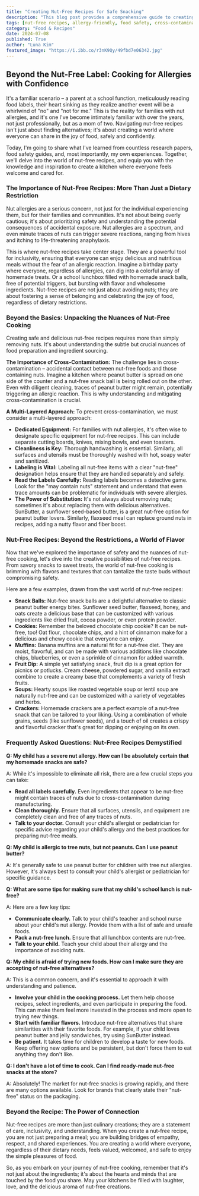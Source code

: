 ```yaml
---
title: "Creating Nut-Free Recipes for Safe Snacking"
description: "This blog post provides a comprehensive guide to creating nut-free recipes, addressing the importance of safety, preventing cross-contamination, and offering delicious recipe ideas and tips for families with nut allergies."
tags: [nut-free recipes, allergy-friendly, food safety, cross-contamination, snack recipes, baking, cooking, allergies, nut allergy, inclusive recipes, family recipes]
category: "Food & Recipes"
date: 2024-07-08
published: True
author: "Luna Kim"
featured_image: "https://i.ibb.co/r3nK9Qy/49fbd7e06342.jpg"
---
```


##  Beyond the Nut-Free Label: Cooking for Allergies with Confidence

It's a familiar scenario – a parent at a school function, meticulously reading food labels, their heart sinking as they realize another event will be a whirlwind of "no" and "not for me."  This is the reality for families with nut allergies, and it's one I've become intimately familiar with over the years, not just professionally, but as a mom of two.  Navigating nut-free recipes isn't just about finding alternatives; it's about creating a world where everyone can share in the joy of food, safely and confidently. 

Today, I'm going to share what I've learned from countless research papers, food safety guides, and, most importantly, my own experiences.  Together, we'll delve into the world of nut-free recipes, and equip you with the knowledge and inspiration to create a kitchen where everyone feels welcome and cared for.

### The Importance of Nut-Free Recipes: More Than Just a Dietary Restriction

Nut allergies are a serious concern, not just for the individual experiencing them, but for their families and communities.  It's not about being overly cautious; it's about prioritizing safety and understanding the potential consequences of accidental exposure.  Nut allergies are a spectrum, and even minute traces of nuts can trigger severe reactions, ranging from hives and itching to life-threatening anaphylaxis. 

This is where nut-free recipes take center stage.  They are a powerful tool for inclusivity, ensuring that everyone can enjoy delicious and nutritious meals without the fear of an allergic reaction.  Imagine a birthday party where everyone, regardless of allergies, can dig into a colorful array of homemade treats.  Or a school lunchbox filled with homemade snack balls, free of potential triggers, but bursting with flavor and wholesome ingredients.  Nut-free recipes are not just about avoiding nuts; they are about fostering a sense of belonging and celebrating the joy of food, regardless of dietary restrictions. 

### Beyond the Basics: Unpacking the Nuances of Nut-Free Cooking

Creating safe and delicious nut-free recipes requires more than simply removing nuts.  It's about understanding the subtle but crucial nuances of food preparation and ingredient sourcing.  

**The Importance of Cross-Contamination:**  The challenge lies in cross-contamination – accidental contact between nut-free foods and those containing nuts.  Imagine a kitchen where peanut butter is spread on one side of the counter and a nut-free snack ball is being rolled out on the other.  Even with diligent cleaning, traces of peanut butter might remain, potentially triggering an allergic reaction.  This is why understanding and mitigating cross-contamination is crucial. 

**A Multi-Layered Approach:**  To prevent cross-contamination, we must consider a multi-layered approach: 

* **Dedicated Equipment:**  For families with nut allergies, it's often wise to designate specific equipment for nut-free recipes.  This can include separate cutting boards, knives, mixing bowls, and even toasters.
* **Cleanliness is Key:**  Thorough handwashing is essential.  Similarly, all surfaces and utensils must be thoroughly washed with hot, soapy water and sanitized.
* **Labeling is Vital:**  Labeling all nut-free items with a clear "nut-free" designation helps ensure that they are handled separately and safely.
* **Read the Labels Carefully:**  Reading labels becomes a detective game.  Look for the "may contain nuts" statement and understand that even trace amounts can be problematic for individuals with severe allergies.
* **The Power of Substitution:**  It's not always about removing nuts; sometimes it's about replacing them with delicious alternatives.  SunButter, a sunflower seed-based butter, is a great nut-free option for peanut butter lovers.  Similarly, flaxseed meal can replace ground nuts in recipes, adding a nutty flavor and fiber boost.

### Nut-Free Recipes: Beyond the Restrictions, a World of Flavor

Now that we've explored the importance of safety and the nuances of nut-free cooking, let's dive into the creative possibilities of nut-free recipes.  From savory snacks to sweet treats, the world of nut-free cooking is brimming with flavors and textures that can tantalize the taste buds without compromising safety.  

Here are a few examples, drawn from the vast world of nut-free recipes: 

* **Snack Balls:**  Nut-free snack balls are a delightful alternative to classic peanut butter energy bites.  Sunflower seed butter, flaxseed, honey, and oats create a delicious base that can be customized with various ingredients like dried fruit, cocoa powder, or even protein powder.
* **Cookies:**  Remember the beloved chocolate chip cookie?  It can be nut-free, too!  Oat flour, chocolate chips, and a hint of cinnamon make for a delicious and chewy cookie that everyone can enjoy.
* **Muffins:**  Banana muffins are a natural fit for a nut-free diet.  They are moist, flavorful, and can be made with various additions like chocolate chips, blueberries, or even a sprinkle of cinnamon for added warmth.
* **Fruit Dip:**  A simple yet satisfying snack, fruit dip is a great option for picnics or potlucks.  Cream cheese, powdered sugar, and vanilla extract combine to create a creamy base that complements a variety of fresh fruits.
* **Soups:**  Hearty soups like roasted vegetable soup or lentil soup are naturally nut-free and can be customized with a variety of vegetables and herbs.
* **Crackers:**  Homemade crackers are a perfect example of a nut-free snack that can be tailored to your liking.  Using a combination of whole grains, seeds (like sunflower seeds), and a touch of oil creates a crispy and flavorful cracker that's great for dipping or enjoying on its own.

###  Frequently Asked Questions:  Nut-Free Recipes Demystified

**Q: My child has a severe nut allergy. How can I be absolutely certain that my homemade snacks are safe?** 

A:  While it's impossible to eliminate all risk, there are a few crucial steps you can take:

* **Read all labels carefully.**  Even ingredients that appear to be nut-free might contain traces of nuts due to cross-contamination during manufacturing.
* **Clean thoroughly.**  Ensure that all surfaces, utensils, and equipment are completely clean and free of any traces of nuts.
* **Talk to your doctor.**  Consult your child's allergist or pediatrician for specific advice regarding your child's allergy and the best practices for preparing nut-free meals.

**Q:  My child is allergic to tree nuts, but not peanuts. Can I use peanut butter?** 

A:  It's generally safe to use peanut butter for children with tree nut allergies. However, it's always best to consult your child's allergist or pediatrician for specific guidance.  

**Q:  What are some tips for making sure that my child's school lunch is nut-free?** 

A:  Here are a few key tips:

* **Communicate clearly.**  Talk to your child's teacher and school nurse about your child's nut allergy. Provide them with a list of safe and unsafe foods.
* **Pack a nut-free lunch.**  Ensure that all lunchbox contents are nut-free.  
* **Talk to your child.**  Teach your child about their allergy and the importance of avoiding nuts.  

**Q:  My child is afraid of trying new foods.  How can I make sure they are accepting of nut-free alternatives?** 

A:  This is a common concern, and it's essential to approach it with understanding and patience.  

* **Involve your child in the cooking process.**  Let them help choose recipes, select ingredients, and even participate in preparing the food. This can make them feel more invested in the process and more open to trying new things.
* **Start with familiar flavors.**  Introduce nut-free alternatives that share similarities with their favorite foods.  For example, if your child loves peanut butter and jelly sandwiches, try using SunButter instead.
* **Be patient.**  It takes time for children to develop a taste for new foods.  Keep offering new options and be persistent, but don't force them to eat anything they don't like.  

**Q:  I don't have a lot of time to cook.  Can I find ready-made nut-free snacks at the store?** 

A:  Absolutely! The market for nut-free snacks is growing rapidly, and there are many options available.  Look for brands that clearly state their "nut-free" status on the packaging. 

###  Beyond the Recipe:  The Power of Connection

Nut-free recipes are more than just culinary creations; they are a statement of care, inclusivity, and understanding.  When you create a nut-free recipe, you are not just preparing a meal; you are building bridges of empathy, respect, and shared experiences. You are creating a world where everyone, regardless of their dietary needs, feels valued, welcomed, and safe to enjoy the simple pleasures of food.  

So, as you embark on your journey of nut-free cooking, remember that it's not just about the ingredients; it's about the hearts and minds that are touched by the food you share.  May your kitchens be filled with laughter, love, and the delicious aroma of nut-free creations. 
